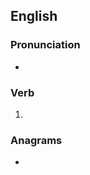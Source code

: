 ==English==

===Pronunciation===
* {{rhymes|aɪdɪŋ|lang=en}}

===Verb===
{{head|en|present participle}}

# {{present participle of|betide|lang=en|nocat=1}}

===Anagrams===
* {{anagrams|en|debiting}}